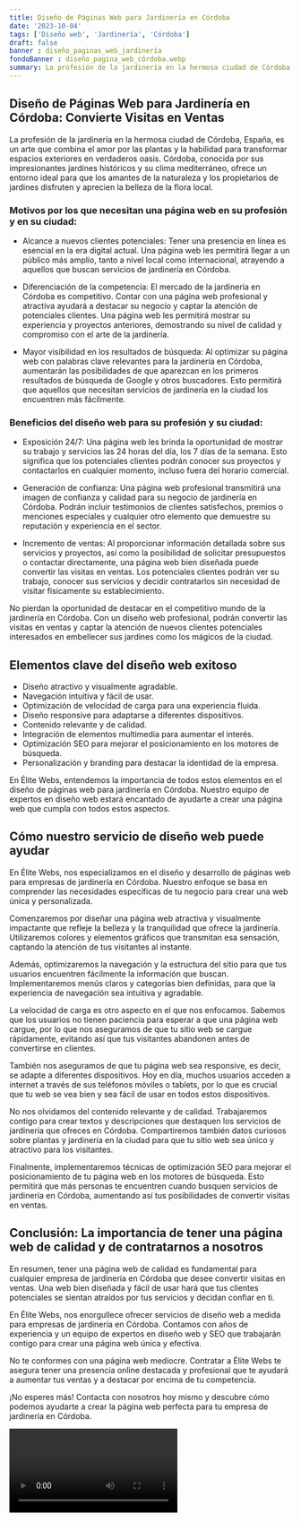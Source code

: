 ```yaml
---
title: Diseño de Páginas Web para Jardinería en Córdoba
date: '2023-10-04'
tags: ['Diseño web', 'Jardinería', 'Córdoba']
draft: false
banner : diseño_paginas_web_jardinería
fondoBanner : diseño_pagina_web_córdoba.webp
summary: La profesión de la jardinería en la hermosa ciudad de Córdoba, España, es un arte que combina el amor por las plantas y la habilidad para transformar espacios exteriores en verdaderos oasis. Córdoba, conocida por sus impresionantes jardines históricos y su clima mediterráneo, ofrece un entorno ideal para que los amantes de la naturaleza y los propietarios de jardines disfruten y aprecien la belleza de la flora local.
---
```


## Diseño de Páginas Web para Jardinería en Córdoba: Convierte Visitas en Ventas

La profesión de la jardinería en la hermosa ciudad de Córdoba, España, es un arte que combina el amor por las plantas y la habilidad para transformar espacios exteriores en verdaderos oasis. Córdoba, conocida por sus impresionantes jardines históricos y su clima mediterráneo, ofrece un entorno ideal para que los amantes de la naturaleza y los propietarios de jardines disfruten y aprecien la belleza de la flora local.

### Motivos por los que necesitan una página web en su profesión y en su ciudad:

- Alcance a nuevos clientes potenciales: Tener una presencia en línea es esencial en la era digital actual. Una página web les permitirá llegar a un público más amplio, tanto a nivel local como internacional, atrayendo a aquellos que buscan servicios de jardinería en Córdoba.

- Diferenciación de la competencia: El mercado de la jardinería en Córdoba es competitivo. Contar con una página web profesional y atractiva ayudará a destacar su negocio y captar la atención de potenciales clientes. Una página web les permitirá mostrar su experiencia y proyectos anteriores, demostrando su nivel de calidad y compromiso con el arte de la jardinería.

- Mayor visibilidad en los resultados de búsqueda: Al optimizar su página web con palabras clave relevantes para la jardinería en Córdoba, aumentarán las posibilidades de que aparezcan en los primeros resultados de búsqueda de Google y otros buscadores. Esto permitirá que aquellos que necesitan servicios de jardinería en la ciudad los encuentren más fácilmente.

### Beneficios del diseño web para su profesión y su ciudad:

- Exposición 24/7: Una página web les brinda la oportunidad de mostrar su trabajo y servicios las 24 horas del día, los 7 días de la semana. Esto significa que los potenciales clientes podrán conocer sus proyectos y contactarlos en cualquier momento, incluso fuera del horario comercial.

- Generación de confianza: Una página web profesional transmitirá una imagen de confianza y calidad para su negocio de jardinería en Córdoba. Podrán incluir testimonios de clientes satisfechos, premios o menciones especiales y cualquier otro elemento que demuestre su reputación y experiencia en el sector.

- Incremento de ventas: Al proporcionar información detallada sobre sus servicios y proyectos, así como la posibilidad de solicitar presupuestos o contactar directamente, una página web bien diseñada puede convertir las visitas en ventas. Los potenciales clientes podrán ver su trabajo, conocer sus servicios y decidir contratarlos sin necesidad de visitar físicamente su establecimiento.

No pierdan la oportunidad de destacar en el competitivo mundo de la jardinería en Córdoba. Con un diseño web profesional, podrán convertir las visitas en ventas y captar la atención de nuevos clientes potenciales interesados en embellecer sus jardines como los mágicos de la ciudad.

<GifSeo />

<Cta />

## Elementos clave del diseño web exitoso

- Diseño atractivo y visualmente agradable.
- Navegación intuitiva y fácil de usar.
- Optimización de velocidad de carga para una experiencia fluida.
- Diseño responsive para adaptarse a diferentes dispositivos.
- Contenido relevante y de calidad.
- Integración de elementos multimedia para aumentar el interés.
- Optimización SEO para mejorar el posicionamiento en los motores de búsqueda.
- Personalización y branding para destacar la identidad de la empresa.

En Élite Webs, entendemos la importancia de todos estos elementos en el diseño de páginas web para jardinería en Córdoba. Nuestro equipo de expertos en diseño web estará encantado de ayudarte a crear una página web que cumpla con todos estos aspectos.

## Cómo nuestro servicio de diseño web puede ayudar

En Élite Webs, nos especializamos en el diseño y desarrollo de páginas web para empresas de jardinería en Córdoba. Nuestro enfoque se basa en comprender las necesidades específicas de tu negocio para crear una web única y personalizada.

Comenzaremos por diseñar una página web atractiva y visualmente impactante que refleje la belleza y la tranquilidad que ofrece la jardinería. Utilizaremos colores y elementos gráficos que transmitan esa sensación, captando la atención de tus visitantes al instante.

Además, optimizaremos la navegación y la estructura del sitio para que tus usuarios encuentren fácilmente la información que buscan. Implementaremos menús claros y categorías bien definidas, para que la experiencia de navegación sea intuitiva y agradable.

La velocidad de carga es otro aspecto en el que nos enfocamos. Sabemos que los usuarios no tienen paciencia para esperar a que una página web cargue, por lo que nos aseguramos de que tu sitio web se cargue rápidamente, evitando así que tus visitantes abandonen antes de convertirse en clientes.

También nos aseguramos de que tu página web sea responsive, es decir, se adapte a diferentes dispositivos. Hoy en día, muchos usuarios acceden a internet a través de sus teléfonos móviles o tablets, por lo que es crucial que tu web se vea bien y sea fácil de usar en todos estos dispositivos.

No nos olvidamos del contenido relevante y de calidad. Trabajaremos contigo para crear textos y descripciones que destaquen los servicios de jardinería que ofreces en Córdoba. Compartiremos también datos curiosos sobre plantas y jardinería en la ciudad para que tu sitio web sea único y atractivo para los visitantes.

Finalmente, implementaremos técnicas de optimización SEO para mejorar el posicionamiento de tu página web en los motores de búsqueda. Esto permitirá que más personas te encuentren cuando busquen servicios de jardinería en Córdoba, aumentando así tus posibilidades de convertir visitas en ventas.

## Conclusión: La importancia de tener una página web de calidad y de contratarnos a nosotros

En resumen, tener una página web de calidad es fundamental para cualquier empresa de jardinería en Córdoba que desee convertir visitas en ventas. Una web bien diseñada y fácil de usar hará que tus clientes potenciales se sientan atraídos por tus servicios y decidan confiar en ti.

En Élite Webs, nos enorgullece ofrecer servicios de diseño web a medida para empresas de jardinería en Córdoba. Contamos con años de experiencia y un equipo de expertos en diseño web y SEO que trabajarán contigo para crear una página web única y efectiva.

No te conformes con una página web mediocre. Contratar a Élite Webs te asegura tener una presencia online destacada y profesional que te ayudará a aumentar tus ventas y a destacar por encima de tu competencia.

¡No esperes más! Contacta con nosotros hoy mismo y descubre cómo podemos ayudarte a crear la página web perfecta para tu empresa de jardinería en Córdoba.

<Video />

<CtaBot job='Jardinería' city='Córdoba'/>

<Gmaps query='Córdoba+españa+maps' />